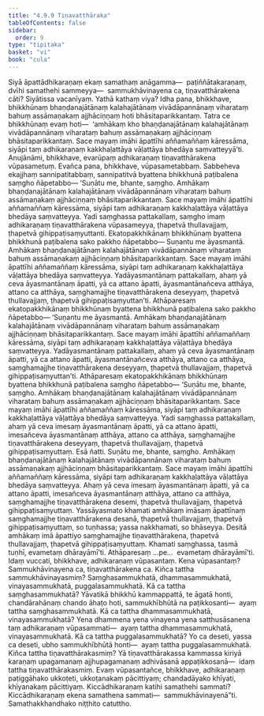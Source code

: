 ```yaml
---
title: "4.9.9 Tiṇavatthāraka"
tableOfContents: false
sidebar:
  order: 9
type: "tipitaka"
basket: "vi"
book: "cula"
---
```



<DynamicBreadcrumb />

<Division number="240" book="cula">

<Paragraph number="993" book="cula">
Siyā āpattādhikaraṇaṃ ekaṃ samathaṃ anāgamma—  paṭiññātakaraṇaṃ, dvīhi samathehi sammeyya—  sammukhāvinayena ca, tiṇavatthārakena cāti? Siyātissa vacanīyaṃ. Yathā kathaṃ viya? Idha pana, bhikkhave, bhikkhūnaṃ bhaṇḍanajātānaṃ kalahajātānaṃ vivādāpannānaṃ viharataṃ bahuṃ assāmaṇakaṃ ajjhāciṇṇaṃ hoti bhāsitaparikkantaṃ. Tatra ce bhikkhūnaṃ evaṃ hoti—  ‘amhākaṃ kho bhaṇḍanajātānaṃ kalahajātānaṃ vivādāpannānaṃ viharataṃ bahuṃ assāmaṇakaṃ ajjhāciṇṇaṃ bhāsitaparikkantaṃ. Sace mayaṃ imāhi āpattīhi aññamaññaṃ kāressāma, siyāpi taṃ adhikaraṇaṃ kakkhaḷattāya vāḷattāya bhedāya saṃvatteyyā’ti. Anujānāmi, bhikkhave, evarūpaṃ adhikaraṇaṃ tiṇavatthārakena vūpasametuṃ. Evañca pana, bhikkhave, vūpasametabbaṃ. Sabbeheva ekajjhaṃ sannipatitabbaṃ, sannipatitvā byattena bhikkhunā paṭibalena saṃgho ñāpetabbo—
</Paragraph>

<Paragraph number="994" book="cula">
‘Suṇātu me, bhante, saṃgho. Amhākaṃ bhaṇḍanajātānaṃ kalahajātānaṃ vivādāpannānaṃ viharataṃ bahuṃ assāmaṇakaṃ ajjhāciṇṇaṃ bhāsitaparikkantaṃ. Sace mayaṃ imāhi āpattīhi aññamaññaṃ kāressāma, siyāpi taṃ adhikaraṇaṃ kakkhaḷattāya vāḷattāya bhedāya saṃvatteyya. Yadi saṃghassa pattakallaṃ, saṃgho imaṃ adhikaraṇaṃ tiṇavatthārakena vūpasameyya, ṭhapetvā thullavajjaṃ, ṭhapetvā gihippaṭisaṃyuttanti. Ekatopakkhikānaṃ bhikkhūnaṃ byattena bhikkhunā paṭibalena sako pakkho ñāpetabbo—
</Paragraph>

<Paragraph number="995" book="cula">
Suṇantu me āyasmantā. Amhākaṃ bhaṇḍanajātānaṃ kalahajātānaṃ vivādāpannānaṃ viharataṃ bahuṃ assāmaṇakaṃ ajjhāciṇṇaṃ bhāsitaparikkantaṃ. Sace mayaṃ imāhi āpattīhi aññamaññaṃ kāressāma, siyāpi taṃ adhikaraṇaṃ kakkhaḷattāya vāḷattāya bhedāya saṃvatteyya. Yadāyasmantānaṃ pattakallaṃ, ahaṃ yā ceva āyasmantānaṃ āpatti, yā ca attano āpatti, āyasmantānañceva atthāya, attano ca atthāya, saṃghamajjhe tiṇavatthārakena deseyyaṃ, ṭhapetvā thullavajjaṃ, ṭhapetvā gihippaṭisaṃyuttan’ti.
</Paragraph>

</Division>
<Division number="241" book="cula">

<Paragraph number="996" book="cula">
Athāparesaṃ ekatopakkhikānaṃ bhikkhūnaṃ byattena bhikkhunā paṭibalena sako pakkho ñāpetabbo—
</Paragraph>

<Paragraph number="997" book="cula">
‘Suṇantu me āyasmantā. Amhākaṃ bhaṇḍanajātānaṃ kalahajātānaṃ vivādāpannānaṃ viharataṃ bahuṃ assāmaṇakaṃ ajjhāciṇṇaṃ bhāsitaparikkantaṃ. Sace mayaṃ imāhi āpattīhi aññamaññaṃ kāressāma, siyāpi taṃ adhikaraṇaṃ kakkhaḷattāya vāḷattāya bhedāya saṃvatteyya. Yadāyasmantānaṃ pattakallaṃ, ahaṃ yā ceva āyasmantānaṃ āpatti, yā ca attano āpatti, āyasmantānañceva atthāya, attano ca atthāya, saṃghamajjhe tiṇavatthārakena deseyyaṃ, ṭhapetvā thullavajjaṃ, ṭhapetvā gihippaṭisaṃyuttan’ti.
</Paragraph>

</Division>
<Division number="242" book="cula">

<Paragraph number="998" book="cula">
Athāparesaṃ ekatopakkhikānaṃ bhikkhūnaṃ byattena bhikkhunā paṭibalena saṃgho ñāpetabbo—
</Paragraph>

<Paragraph number="999" book="cula">
‘Suṇātu me, bhante, saṃgho. Amhākaṃ bhaṇḍanajātānaṃ kalahajātānaṃ vivādāpannānaṃ viharataṃ bahuṃ assāmaṇakaṃ ajjhāciṇṇaṃ bhāsitaparikkantaṃ. Sace mayaṃ imāhi āpattīhi aññamaññaṃ kāressāma, siyāpi taṃ adhikaraṇaṃ kakkhaḷattāya vāḷattāya bhedāya saṃvatteyya. Yadi saṃghassa pattakallaṃ, ahaṃ yā ceva imesaṃ āyasmantānaṃ āpatti, yā ca attano āpatti, imesañceva āyasmantānaṃ atthāya, attano ca atthāya, saṃghamajjhe tiṇavatthārakena deseyyaṃ, ṭhapetvā thullavajjaṃ, ṭhapetvā gihippaṭisaṃyuttaṃ. Esā ñatti.
</Paragraph>

<Paragraph number="1000" book="cula">
Suṇātu me, bhante, saṃgho. Amhākaṃ bhaṇḍanajātānaṃ kalahajātānaṃ vivādāpannānaṃ viharataṃ bahuṃ assāmaṇakaṃ ajjhāciṇṇaṃ bhāsitaparikkantaṃ. Sace mayaṃ imāhi āpattīhi aññamaññaṃ kāressāma, siyāpi taṃ adhikaraṇaṃ kakkhaḷattāya vāḷattāya bhedāya saṃvatteyya. Ahaṃ yā ceva imesaṃ āyasmantānaṃ āpatti, yā ca attano āpatti, imesañceva āyasmantānaṃ atthāya, attano ca atthāya, saṃghamajjhe tiṇavatthārakena desemi, ṭhapetvā thullavajjaṃ, ṭhapetvā gihippaṭisaṃyuttaṃ. Yassāyasmato khamati amhākaṃ imāsaṃ āpattīnaṃ saṃghamajjhe tiṇavatthārakena desanā, ṭhapetvā thullavajjaṃ, ṭhapetvā gihippaṭisaṃyuttaṃ, so tuṇhassa; yassa nakkhamati, so bhāseyya.
</Paragraph>

<Paragraph number="1001" book="cula">
Desitā amhākaṃ imā āpattiyo saṃghamajjhe tiṇavatthārakena, ṭhapetvā thullavajjaṃ, ṭhapetvā gihippaṭisaṃyuttaṃ. Khamati saṃghassa, tasmā tuṇhī, evametaṃ dhārayāmī’ti.
</Paragraph>

<Paragraph number="1002" book="cula">
Athāparesaṃ …pe…  evametaṃ dhārayāmī’ti.
</Paragraph>

<Paragraph number="1003" book="cula">
Idaṃ vuccati, bhikkhave, adhikaraṇaṃ vūpasantaṃ. Kena vūpasantaṃ? Sammukhāvinayena ca, tiṇavatthārakena ca. Kiñca tattha sammukhāvinayasmiṃ? Saṃghasammukhatā, dhammasammukhatā, vinayasammukhatā, puggalasammukhatā.
</Paragraph>

<Paragraph number="1004" book="cula">
Kā ca tattha saṃghasammukhatā? Yāvatikā bhikkhū kammappattā, te āgatā honti, chandārahānaṃ chando āhaṭo hoti, sammukhībhūtā na paṭikkosanti—  ayaṃ tattha saṃghasammukhatā.
</Paragraph>

<Paragraph number="1005" book="cula">
Kā ca tattha dhammasammukhatā, vinayasammukhatā? Yena dhammena yena vinayena yena satthusāsanena taṃ adhikaraṇaṃ vūpasammati—  ayaṃ tattha dhammasammukhatā, vinayasammukhatā.
</Paragraph>

<Paragraph number="1006" book="cula">
Kā ca tattha puggalasammukhatā? Yo ca deseti, yassa ca deseti, ubho sammukhībhūtā honti—  ayaṃ tattha puggalasammukhatā.
</Paragraph>

<Paragraph number="1007" book="cula">
Kiñca tattha tiṇavatthārakasmiṃ? Yā tiṇavatthārakassa kammassa kiriyā karaṇaṃ upagamanaṃ ajjhupagamanaṃ adhivāsanā appaṭikkosanā—  idaṃ tattha tiṇavatthārakasmiṃ. Evaṃ vūpasantañce, bhikkhave, adhikaraṇaṃ paṭiggāhako ukkoṭeti, ukkoṭanakaṃ pācittiyaṃ; chandadāyako khīyati, khīyanakaṃ pācittiyaṃ.
</Paragraph>

<Paragraph number="1008" book="cula">
Kiccādhikaraṇaṃ katihi samathehi sammati? Kiccādhikaraṇaṃ ekena samathena sammati—  sammukhāvinayenā”ti.

</Paragraph>
</Division>

<Paragraph number="1009" type="center" book="cula">
Samathakkhandhako niṭṭhito catuttho.
</Paragraph>